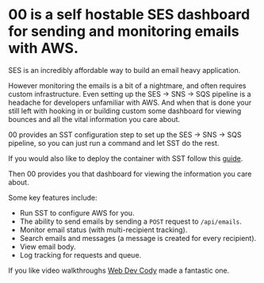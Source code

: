 # 00 is a self hostable SES dashboard for sending and monitoring emails with AWS.

SES is an incredibly affordable way to build an email heavy application.

However monitoring the emails is a bit of a nightmare, and often requires custom infrastructure. Even setting up the SES -> SNS -> SQS pipeline is a headache for developers unfamiliar with AWS. And when that is done your still left with hooking in or building custom some dashboard for viewing bounces and all the vital information you care about.

00 provides an SST configuration step to set up the SES -> SNS -> SQS pipeline,
so you can just run a command and let SST do the rest.

If you would also like to deploy the container with SST follow this [guide](https://github.com/technomancy-dev/00/wiki/Hosting-on-AWS-with-SST).

Then 00 provides you that dashboard for viewing the information you care about.


Some key features include:

- Run SST to configure AWS for you.
- The ability to send emails by sending a `POST` request to `/api/emails`.
- Monitor email status (with multi-recipient tracking).
- Search emails and messages (a message is created for every recipient).
- View email body.
- Log tracking for requests and queue.

If you like video walkthroughs [Web Dev Cody](https://www.youtube.com/watch?v=d9JrOgLE8DE) made a fantastic one.
